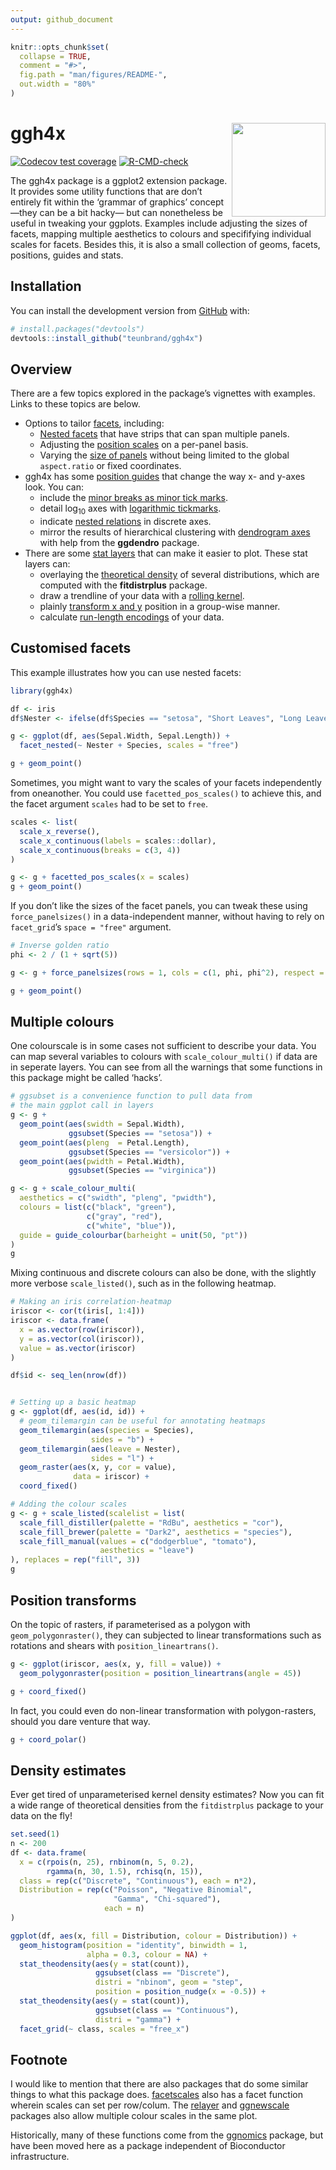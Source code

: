 ```yaml
---
output: github_document
---
```


<!-- README.md is generated from README.Rmd. Please edit that file -->

```r
knitr::opts_chunk$set(
  collapse = TRUE,
  comment = "#>",
  fig.path = "man/figures/README-",
  out.width = "80%"
)
```

# ggh4x <img src="man/figures/logo_300px.png" align = "right" width = "150" />

<!-- badges: start -->
[![Codecov test coverage](https://codecov.io/gh/teunbrand/ggh4x/branch/master/graph/badge.svg)](https://codecov.io/gh/teunbrand/ggh4x?branch=master)
[![R-CMD-check](https://github.com/teunbrand/ggh4x/workflows/R-CMD-check/badge.svg)](https://github.com/teunbrand/ggh4x/actions)
<!-- badges: end -->

The ggh4x package is a ggplot2 extension package. It provides some utility functions that are don't entirely fit within the 'grammar of graphics' concept ---they can be a bit hacky--- but can nonetheless be useful in tweaking your ggplots. Examples include adjusting the sizes of facets, mapping multiple aesthetics to colours and specififying individual scales for facets. Besides this, it is also a small collection of geoms, facets, positions, guides and stats.

## Installation

You can install the development version from [GitHub](https://github.com/) with:

``` r
# install.packages("devtools")
devtools::install_github("teunbrand/ggh4x")
```

## Overview

There are a few topics explored in the package's vignettes with examples. Links to these topics are below.

* Options to tailor [facets](https://teunbrand.github.io/ggh4x/articles/Facets.html), including:
    * [Nested facets](https://teunbrand.github.io/ggh4x/articles/Facets.html#nested-facets) that have strips that can span multiple panels.
    * Adjusting the [position scales](https://teunbrand.github.io/ggh4x/articles/Facets.html#position-scales) on a per-panel basis.
    * Varying the [size of panels](https://teunbrand.github.io/ggh4x/articles/Facets.html#sizes) without being limited to the global `aspect.ratio` or fixed coordinates.

* ggh4x has some [position guides](https://teunbrand.github.io/ggh4x/articles/PositionGuides.html) that change the way x- and y-axes look. You can:
    * include the [minor breaks as minor tick marks](https://teunbrand.github.io/ggh4x/articles/PositionGuides.html#minor-ticks).
    * detail log<sub>10</sub> axes with [logarithmic tickmarks](https://teunbrand.github.io/ggh4x/articles/PositionGuides.html#logarithmic-ticks).
    * indicate [nested relations](https://teunbrand.github.io/ggh4x/articles/PositionGuides.html#nested-relations) in discrete axes.
    * mirror the results of hierarchical clustering with [dendrogram axes](https://teunbrand.github.io/ggh4x/articles/PositionGuides.html#dendrograms) with help from the **ggdendro** package.
    
* There are some [stat layers](https://teunbrand.github.io/ggh4x/articles/Statistics.html) that can make it easier to plot. These stat layers can:
  * overlaying the [theoretical density](https://teunbrand.github.io/ggh4x/articles/Statistics.html#theoretical-densities) of several distributions, which are computed with the **fitdistrplus** package.
  * draw a trendline of your data with a [rolling kernel](https://teunbrand.github.io/ggh4x/articles/Statistics.html#rolling-kernels).
  * plainly [transform x and y](https://teunbrand.github.io/ggh4x/articles/Statistics.html#function-x-y) position in a group-wise manner.
  * calculate [run-length encodings](https://teunbrand.github.io/ggh4x/articles/Statistics.html#run-length-encoding) of your data.

## Customised facets

This example illustrates how you can use nested facets:

```r
library(ggh4x)

df <- iris
df$Nester <- ifelse(df$Species == "setosa", "Short Leaves", "Long Leaves")

g <- ggplot(df, aes(Sepal.Width, Sepal.Length)) +
  facet_nested(~ Nester + Species, scales = "free")

g + geom_point()
```

Sometimes, you might want to vary the scales of your facets independently from oneanother. You could use `facetted_pos_scales()` to achieve this, and the facet argument `scales` had to be set to `free`.

```r
scales <- list(
  scale_x_reverse(),
  scale_x_continuous(labels = scales::dollar),
  scale_x_continuous(breaks = c(3, 4))
)

g <- g + facetted_pos_scales(x = scales)
g + geom_point()
```

If you don't like the sizes of the facet panels, you can tweak these using `force_panelsizes()` in a data-independent manner, without having to rely on `facet_grid`'s `space = "free"` argument.

```r
# Inverse golden ratio
phi <- 2 / (1 + sqrt(5))

g <- g + force_panelsizes(rows = 1, cols = c(1, phi, phi^2), respect = TRUE)

g + geom_point()
```

## Multiple colours

One colourscale is in some cases not sufficient to describe your data. You can map several variables to colours with `scale_colour_multi()` if data are in seperate layers. You can see from all the warnings that some functions in this package might be called 'hacks'.

```r
# ggsubset is a convenience function to pull data from 
# the main ggplot call in layers
g <- g +
  geom_point(aes(swidth = Sepal.Width),  
             ggsubset(Species == "setosa")) +
  geom_point(aes(pleng  = Petal.Length), 
             ggsubset(Species == "versicolor")) +
  geom_point(aes(pwidth = Petal.Width),
             ggsubset(Species == "virginica"))

g <- g + scale_colour_multi(
  aesthetics = c("swidth", "pleng", "pwidth"),
  colours = list(c("black", "green"),
                 c("gray", "red"),
                 c("white", "blue")),
  guide = guide_colourbar(barheight = unit(50, "pt"))
)
g
```

Mixing continuous and discrete colours can also be done, with the slightly more verbose `scale_listed()`, such as in the following heatmap.

```r
# Making an iris correlation-heatmap
iriscor <- cor(t(iris[, 1:4]))
iriscor <- data.frame(
  x = as.vector(row(iriscor)),
  y = as.vector(col(iriscor)),
  value = as.vector(iriscor)
)

df$id <- seq_len(nrow(df))


# Setting up a basic heatmap
g <- ggplot(df, aes(id, id)) +
  # geom_tilemargin can be useful for annotating heatmaps
  geom_tilemargin(aes(species = Species), 
                  sides = "b") +
  geom_tilemargin(aes(leave = Nester),
                  sides = "l") +
  geom_raster(aes(x, y, cor = value),
              data = iriscor) +
  coord_fixed()

# Adding the colour scales
g <- g + scale_listed(scalelist = list(
  scale_fill_distiller(palette = "RdBu", aesthetics = "cor"),
  scale_fill_brewer(palette = "Dark2", aesthetics = "species"),
  scale_fill_manual(values = c("dodgerblue", "tomato"),
                    aesthetics = "leave")
), replaces = rep("fill", 3))
g
```

## Position transforms

On the topic of rasters, if parameterised as a polygon with `geom_polygonraster()`, they can subjected to linear transformations such as rotations and shears with `position_lineartrans()`.

```r
g <- ggplot(iriscor, aes(x, y, fill = value)) +
  geom_polygonraster(position = position_lineartrans(angle = 45))

g + coord_fixed()
```

In fact, you could even do non-linear transformation with polygon-rasters, should you dare venture that way.

```r
g + coord_polar()
```

## Density estimates

Ever get tired of unparameterised kernel density estimates? Now you can fit a wide range of theoretical densities from the `fitdistrplus` package to your data on the fly!

```r
set.seed(1)
n <- 200
df <- data.frame(
  x = c(rpois(n, 25), rnbinom(n, 5, 0.2), 
        rgamma(n, 30, 1.5), rchisq(n, 15)),
  class = rep(c("Discrete", "Continuous"), each = n*2),
  Distribution = rep(c("Poisson", "Negative Binomial", 
                       "Gamma", "Chi-squared"),
                     each = n)
)

ggplot(df, aes(x, fill = Distribution, colour = Distribution)) +
  geom_histogram(position = "identity", binwidth = 1, 
                 alpha = 0.3, colour = NA) +
  stat_theodensity(aes(y = stat(count)), 
                   ggsubset(class == "Discrete"),
                   distri = "nbinom", geom = "step",
                   position = position_nudge(x = -0.5)) +
  stat_theodensity(aes(y = stat(count)), 
                   ggsubset(class == "Continuous"),
                   distri = "gamma") +
  facet_grid(~ class, scales = "free_x")
```

## Footnote

I would like to mention that there are also packages that do some similar things to what this package does. [facetscales](https://github.com/zeehio/facetscales) also has a facet function wherein scales can set per row/colum. The [relayer](https://github.com/clauswilke/relayer) and [ggnewscale](https://github.com/cran/ggnewscale) packages also allow multiple colour scales in the same plot.  

Historically, many of these functions come from the [ggnomics](https://github.com/teunbrand/ggnomics) package, but have been moved here as a package independent of Bioconductor infrastructure.

